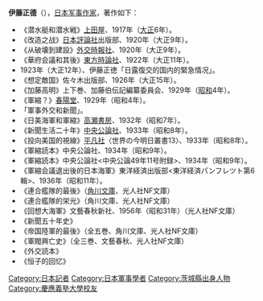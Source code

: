 {{Unreferenced|time=2011-08-11T07:05:54+00:00}}
'''伊藤正德'''（{{bd|1889年|10月18日|1962年|4月21日}}），[[日本|日本]][[军事|军事]][[作家|作家]]，著作如下：

*《潜水艇和潜水戦》[[上田屋|上田屋]]、1917年（[[大正|大正]]6年）。 
*《改造之战》[[日本評論社|日本評論社]]出版部、1920年（大正9年）。 
*《从破壊到建設》[[外交時報社|外交時報社]]、1920年（大正9年）。 
*《華府会議和其後》[[東方時論社|東方時論社]]、1922年（大正11年）。 
* 1923年（大正12年）、伊藤正徳「日露復交的国内的緊急情况」。 
*《想定敵国》佐々木出版部、1926年（大正15年）。 
*《加藤高明》上下巻、加藤伯伝記編纂委員会、1929年（[[昭和|昭和]]4年）。 
*《軍縮？》[[春陽堂|春陽堂]]、1929年（昭和4年）。 
*「軍事外交和新聞」。 
*《日美海軍和軍縮》[[高瀬書房|高瀬書房]]、1932年（昭和7年）。 
*《新聞生活二十年》[[中央公論社|中央公論社]]、1933年（昭和8年）。 
*《投向美国的視線》[[平凡社|平凡社]]〈世界の今明日叢書13〉、1933年（昭和8年）。 
*《軍縮読本》中央公論社、1934年（昭和9年）。 
*《軍縮読本》中央公論社<中央公論49年11号附録>、1934年（昭和9年）。 
*《軍縮会議退出後的日本海軍》東洋経済出版部<東洋経済パンフレツト第6輯>、1936年（昭和11年）。 
*《連合艦隊的最後》（[[角川文庫|角川文庫]]、光人社NF文庫） 
*《連合艦隊的栄光》（角川文庫、光人社NF文庫） 
*《回想大海軍》文藝春秋新社、1956年（昭和31年）（光人社NF文庫） 
*《新聞五十年史》 
*《帝国陸軍的最後》（全五巻、角川文庫、光人社NF文庫） 
*《軍閥興亡史》（全三巻、文藝春秋、光人社NF文庫） 
*《外交読本》 
*《恒子的回忆》

{{Authority control}}
{{DEFAULTSORT:Ito Masanori}}
[[Category:日本記者|Category:日本記者]]
[[Category:日本軍事學者|Category:日本軍事學者]]
[[Category:茨城縣出身人物|Category:茨城縣出身人物]]
[[Category:慶應義塾大學校友|Category:慶應義塾大學校友]]